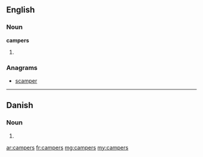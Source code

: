 ==English==

===Noun===
'''campers'''

# {{plural of|camper}}

===Anagrams===
* [[scamper#English|scamper]]

----

==Danish==

===Noun===
{{head|da|noun form|g=c}}

# {{form of|genitive singular indefinite|camper|lang=da}}

[[ar:campers]]
[[fr:campers]]
[[mg:campers]]
[[my:campers]]